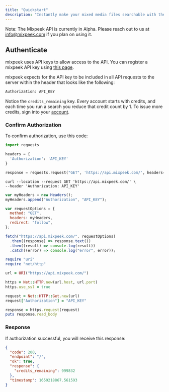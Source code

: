 ```yaml
---
title: "Quickstart"
description: "Instantly make your mixed media files searchable with the mixpeek API."
---
```


<Note>Note: The Mixpeek API is currently in Alpha. Please reach out to us at [info@mixpeek.com](mailto:info@mixpeek.com) if you plan on using it.</Note>


## Authenticate

mixpeek uses API keys to allow access to the API. You can register a mixpeek API key using [this page](https://m0ya3ewpknw.typeform.com/to/RGu9rcJk).

mixpeek expects for the API key to be included in all API requests to the server within the header that looks like the following:

```bash
Authorization: API_KEY
```

Notice the `credits_remaining` key. Every account starts with credits, and each time you run a search you reduce that credit count by 1. To issue more credits, sign into your [account](https://m0ya3ewpknw.typeform.com/to/RGu9rcJk).

### Confirm Authorization

To confirm authorization, use this code:

<CodeGroup>

```python Python
import requests

headers = {
  'Authorization': 'API_KEY'
}

response = requests.request("GET", 'https://api.mixpeek.com/', headers=headers)
```

```shell shell
curl --location --request GET 'https://api.mixpeek.com/' \
--header 'Authorization: API_KEY'
```

```javascript JavaScript
var myHeaders = new Headers();
myHeaders.append("Authorization", "API_KEY");

var requestOptions = {
  method: "GET",
  headers: myHeaders,
  redirect: "follow",
};

fetch("https://api.mixpeek.com/", requestOptions)
  .then((response) => response.text())
  .then((result) => console.log(result))
  .catch((error) => console.log("error", error));
```

```ruby Ruby
require "uri"
require "net/http"

url = URI("https://api.mixpeek.com/")

https = Net::HTTP.new(url.host, url.port)
https.use_ssl = true

request = Net::HTTP::Get.new(url)
request["Authorization"] = "API_KEY"

response = https.request(request)
puts response.read_body
```

</CodeGroup>

### Response

If authorization successful, you will receive this response:

```json
{
  "code": 200,
  "endpoint": "/",
  "ok": true,
  "response": {
    "credits_remaining": 999832
  },
  "timestamp": 1659218867.561593
}
```
